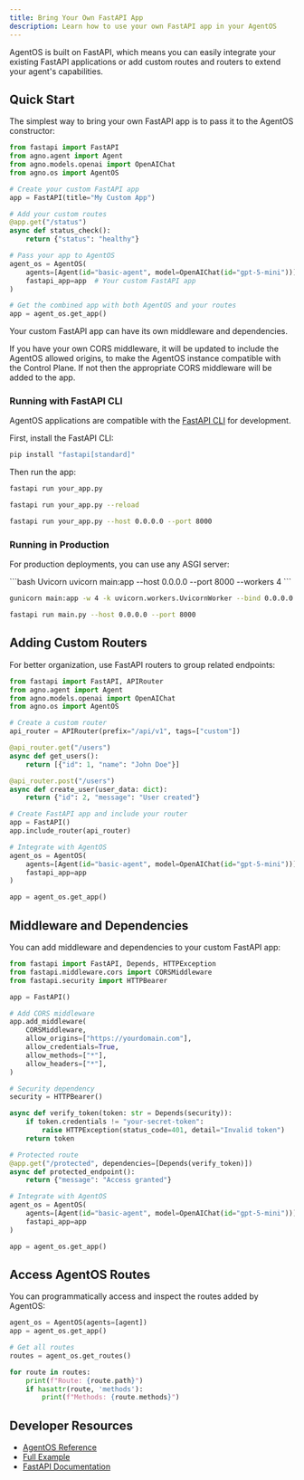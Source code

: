 ```yaml
---
title: Bring Your Own FastAPI App
description: Learn how to use your own FastAPI app in your AgentOS
---
```


AgentOS is built on FastAPI, which means you can easily integrate your existing FastAPI applications or add custom routes and routers to extend your agent's capabilities.

## Quick Start

The simplest way to bring your own FastAPI app is to pass it to the AgentOS constructor:

```python
from fastapi import FastAPI
from agno.agent import Agent
from agno.models.openai import OpenAIChat
from agno.os import AgentOS

# Create your custom FastAPI app
app = FastAPI(title="My Custom App")

# Add your custom routes
@app.get("/status")
async def status_check():
    return {"status": "healthy"}

# Pass your app to AgentOS
agent_os = AgentOS(
    agents=[Agent(id="basic-agent", model=OpenAIChat(id="gpt-5-mini"))],
    fastapi_app=app  # Your custom FastAPI app
)

# Get the combined app with both AgentOS and your routes
app = agent_os.get_app()
```

<Tip>
Your custom FastAPI app can have its own middleware and dependencies.

If you have your own CORS middleware, it will be updated to include the AgentOS allowed origins, to make the AgentOS instance compatible with the Control Plane.
If not then the appropriate CORS middleware will be added to the app.
</Tip>


### Running with FastAPI CLI

AgentOS applications are compatible with the [FastAPI CLI](https://fastapi.tiangolo.com/deployment/manually/) for development.

First, install the FastAPI CLI:

```bash Install FastAPI CLI
pip install "fastapi[standard]"
```

Then run the app:
<CodeGroup>

```bash Run with FastAPI CLI
fastapi run your_app.py
```

```bash Run with auto-reload
fastapi run your_app.py --reload
```

```bash Custom host and port
fastapi run your_app.py --host 0.0.0.0 --port 8000
```
</CodeGroup>

### Running in Production

For production deployments, you can use any ASGI server:

<CodeGroup>
```bash Uvicorn
uvicorn main:app --host 0.0.0.0 --port 8000 --workers 4
```

```bash Gunicorn with Uvicorn workers
gunicorn main:app -w 4 -k uvicorn.workers.UvicornWorker --bind 0.0.0.0:8000
```

```bash FastAPI CLI (Production)
fastapi run main.py --host 0.0.0.0 --port 8000
```
</CodeGroup>


## Adding Custom Routers

For better organization, use FastAPI routers to group related endpoints:

```python
from fastapi import FastAPI, APIRouter
from agno.agent import Agent
from agno.models.openai import OpenAIChat
from agno.os import AgentOS

# Create a custom router
api_router = APIRouter(prefix="/api/v1", tags=["custom"])

@api_router.get("/users")
async def get_users():
    return [{"id": 1, "name": "John Doe"}]

@api_router.post("/users")
async def create_user(user_data: dict):
    return {"id": 2, "message": "User created"}

# Create FastAPI app and include your router
app = FastAPI()
app.include_router(api_router)

# Integrate with AgentOS
agent_os = AgentOS(
    agents=[Agent(id="basic-agent", model=OpenAIChat(id="gpt-5-mini"))],
    fastapi_app=app
)

app = agent_os.get_app()
```


## Middleware and Dependencies

You can add middleware and dependencies to your custom FastAPI app:

```python
from fastapi import FastAPI, Depends, HTTPException
from fastapi.middleware.cors import CORSMiddleware
from fastapi.security import HTTPBearer

app = FastAPI()

# Add CORS middleware
app.add_middleware(
    CORSMiddleware,
    allow_origins=["https://yourdomain.com"],
    allow_credentials=True,
    allow_methods=["*"],
    allow_headers=["*"],
)

# Security dependency
security = HTTPBearer()

async def verify_token(token: str = Depends(security)):
    if token.credentials != "your-secret-token":
        raise HTTPException(status_code=401, detail="Invalid token")
    return token

# Protected route
@app.get("/protected", dependencies=[Depends(verify_token)])
async def protected_endpoint():
    return {"message": "Access granted"}

# Integrate with AgentOS
agent_os = AgentOS(
    agents=[Agent(id="basic-agent", model=OpenAIChat(id="gpt-5-mini"))], 
    fastapi_app=app
)

app = agent_os.get_app()
```

## Access AgentOS Routes

You can programmatically access and inspect the routes added by AgentOS:

```python
agent_os = AgentOS(agents=[agent])
app = agent_os.get_app()

# Get all routes
routes = agent_os.get_routes()

for route in routes:
    print(f"Route: {route.path}")
    if hasattr(route, 'methods'):
        print(f"Methods: {route.methods}")
```

## Developer Resources

- [AgentOS Reference](/reference/agent-os/agent-os)
- [Full Example](/examples/agent-os/custom/custom-fastapi)
- [FastAPI Documentation](https://fastapi.tiangolo.com/)
